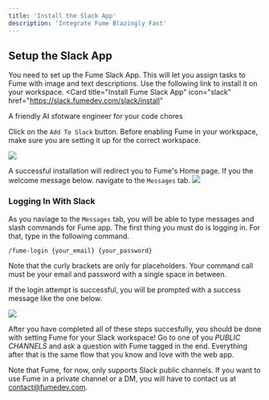 ```yaml
---
title: 'Install the Slack App'
description: 'Integrate Fume Blazingly Fast'
---
```


## Setup the Slack App

You need to set up the Fume Slack App. This will let you assign tasks to Fume with image and text descriptions. Use the following link to install it on your workspace.
<Card
  title="Install Fume Slack App"
  icon="slack"
  href="https://slack.fumedev.com/slack/install"
>
  A friendly AI sfotware engineer for your code chores
</Card>

Click on the `Add To Slack` button. Before enabling Fume in your workspace, make sure you are setting it up for the correct workspace.

<img
src="images/slack1.png"
/>

A successful installation will redirect you to Fume's Home page. If you the welcome message below. navigate to the `Messages` tab.
<img src="images/slack2.png"/>

### Logging In With Slack

As you naviage to the `Messages` tab, you will be able to type messages and slash commands for Fume app. The first thing you must do is logging in. For that, type in the following command.

`/fume-login {your_email} {your_password}`

Note that the curly brackets are only for placeholders. Your command call must be your email and password with a single space in between.

If the login attempt is successful, you will be prompted with a success message like the one below.

<img src="images/slack_login.png"/>

After you have completed all of these steps succesfully, you should be done with setting Fume for your Slack workspace! Go to one of you *PUBLIC CHANNELS* and ask a question with Fume tagged in the end. Everything after that is the same flow that you know and love with the web app. 

Note that Fume, for now, only supports Slack public channels. If you want to use Fume in a private channel or a DM, you will have to contact us at contact@fumedev.com.


